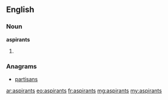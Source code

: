 ==English==

===Noun===
'''aspirants'''

# {{plural of|[[aspirant]]}}

===Anagrams===
* [[partisans#English|partisans]]

[[ar:aspirants]]
[[eo:aspirants]]
[[fr:aspirants]]
[[mg:aspirants]]
[[my:aspirants]]